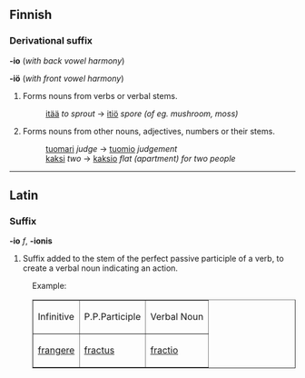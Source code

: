 ==Finnish==

===Derivational suffix===
'''-io''' (''with back vowel harmony'')

'''-iö''' (''with front vowel harmony'')

# Forms nouns from verbs or verbal stems.
#: [[itää]] ''to sprout'' -&gt; [[itiö]] ''spore (of eg. mushroom, moss)''
# Forms nouns from other nouns, adjectives, numbers or their stems.
#: [[tuomari]] ''judge'' -&gt; [[tuomio]] ''judgement''
#: [[kaksi]] ''two'' -&gt; [[kaksio]] ''flat (apartment) for two people''

----

==Latin==

===Suffix===
'''-io''' ''f'', '''-ionis'''

# Suffix added to the stem of the perfect passive participle of a verb, to create a verbal noun indicating an action.

: Example:
:<table border="1">
<tr><td>Infinitive</td>
    <td>P.P.Participle</td>
    <td>Verbal Noun</td>
<tr><td>[[frangere]]</td>
    <td>[[fractus]]</td>
    <td>[[fractio]]</td>
</tr>
</table>